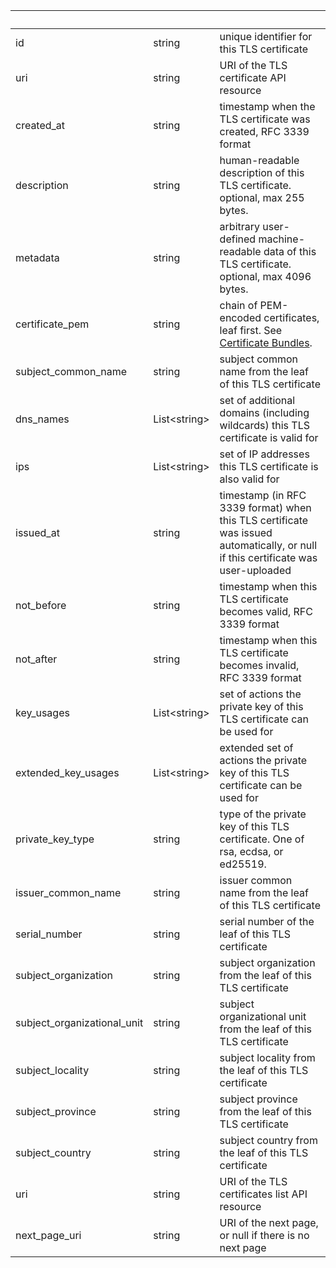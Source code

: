 | &nbsp; | &nbsp; | &nbsp; |
|---|---|---|
| id | string | unique identifier for this TLS certificate |
| uri | string | URI of the TLS certificate API resource |
| created_at | string | timestamp when the TLS certificate was created, RFC 3339 format |
| description | string | human-readable description of this TLS certificate. optional, max 255 bytes. |
| metadata | string | arbitrary user-defined machine-readable data of this TLS certificate. optional, max 4096 bytes. |
| certificate_pem | string | chain of PEM-encoded certificates, leaf first. See [Certificate Bundles](https://ngrok.com/docs/cloud-edge/endpoints#certificate-chains). |
| subject_common_name | string | subject common name from the leaf of this TLS certificate |
| dns_names | List&lt;string&gt; | set of additional domains (including wildcards) this TLS certificate is valid for |
| ips | List&lt;string&gt; | set of IP addresses this TLS certificate is also valid for |
| issued_at | string | timestamp (in RFC 3339 format) when this TLS certificate was issued automatically, or null if this certificate was user-uploaded |
| not_before | string | timestamp when this TLS certificate becomes valid, RFC 3339 format |
| not_after | string | timestamp when this TLS certificate becomes invalid, RFC 3339 format |
| key_usages | List&lt;string&gt; | set of actions the private key of this TLS certificate can be used for |
| extended_key_usages | List&lt;string&gt; | extended set of actions the private key of this TLS certificate can be used for |
| private_key_type | string | type of the private key of this TLS certificate. One of rsa, ecdsa, or ed25519. |
| issuer_common_name | string | issuer common name from the leaf of this TLS certificate |
| serial_number | string | serial number of the leaf of this TLS certificate |
| subject_organization | string | subject organization from the leaf of this TLS certificate |
| subject_organizational_unit | string | subject organizational unit from the leaf of this TLS certificate |
| subject_locality | string | subject locality from the leaf of this TLS certificate |
| subject_province | string | subject province from the leaf of this TLS certificate |
| subject_country | string | subject country from the leaf of this TLS certificate |
| uri | string | URI of the TLS certificates list API resource |
| next_page_uri | string | URI of the next page, or null if there is no next page |